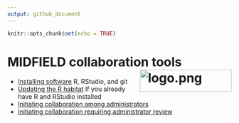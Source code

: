 ```yaml
---
output: github_document
---
```


```r
knitr::opts_chunk$set(echo = TRUE)
```

# MIDFIELD collaboration tools <span class="border-wrap"><img src="resources/midfieldcut.png" align="right" height="50" width="206" alt="logo.png"></span>

- [Installing software](pages/p001-install-software.md) R, RStudio, and git
- [Updating the R habitat](pages/p003-updating-R-habitat.md) If you already have R and RStudio installed
- [Initiating collaboration among administrators](pages/p002-initiate-collaboration.md)
- [Initiating collaboration requiring administrator review](pages/p002-initiate-collaboration.md)


<div id="refs">
</div>



